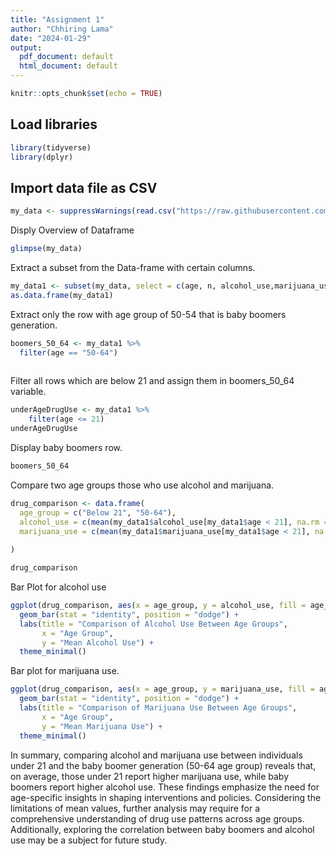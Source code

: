 ```yaml
---
title: "Assignment 1"
author: "Chhiring Lama"
date: "2024-01-29"
output:
  pdf_document: default
  html_document: default
---
```


```r
knitr::opts_chunk$set(echo = TRUE)
```

## Load libraries

```r
library(tidyverse)
library(dplyr)
```

## Import data file as CSV

```r
my_data <- suppressWarnings(read.csv("https://raw.githubusercontent.com/fivethirtyeight/data/master/drug-use-by-age/drug-use-by-age.csv", header = TRUE))
```

Disply Overview of Dataframe
 
```r
glimpse(my_data)
```
Extract a subset from the Data-frame with certain columns. 

```r
my_data1 <- subset(my_data, select = c(age, n, alcohol_use,marijuana_use))
as.data.frame(my_data1)
```
Extract only the row with age group of 50-54 that is baby boomers generation.

```r
boomers_50_64 <- my_data1 %>%
  filter(age == "50-64")
  
```

Filter all rows which are below 21 and assign them in boomers_50_64 variable.

```r
underAgeDrugUse <- my_data1 %>% 
    filter(age <= 21) 
underAgeDrugUse
```

Display baby boomers row.

```r
boomers_50_64

```
Compare two age groups those who use alcohol and marijuana.

```r
drug_comparison <- data.frame(
  age_group = c("Below 21", "50-64"),
  alcohol_use = c(mean(my_data1$alcohol_use[my_data1$age < 21], na.rm = TRUE), my_data1$alcohol_use[my_data1$age == "50-64"]),
  marijuana_use = c(mean(my_data1$marijuana_use[my_data1$age < 21], na.rm = TRUE), my_data1$marijuana_use[my_data1$age == "50-64"])
  
)
```

```r
drug_comparison
```
Bar Plot for alcohol use

```r
ggplot(drug_comparison, aes(x = age_group, y = alcohol_use, fill = age_group)) +
  geom_bar(stat = "identity", position = "dodge") +
  labs(title = "Comparison of Alcohol Use Between Age Groups",
       x = "Age Group",
       y = "Mean Alcohol Use") +
  theme_minimal()

```
Bar plot for marijuana use.

```r
ggplot(drug_comparison, aes(x = age_group, y = marijuana_use, fill = age_group)) +
  geom_bar(stat = "identity", position = "dodge") +
  labs(title = "Comparison of Marijuana Use Between Age Groups",
       x = "Age Group",
       y = "Mean Marijuana Use") +
  theme_minimal()
```

In summary, comparing alcohol and marijuana use between individuals under 21 and the baby boomer generation (50-64 age group) reveals that, on average, those under 21 report higher marijuana use, while baby boomers report higher alcohol use. These findings emphasize the need for age-specific insights in shaping interventions and policies. Considering the limitations of mean values, further analysis may require for a comprehensive understanding of drug use patterns across age groups. Additionally, exploring the correlation between baby boomers and alcohol use may be a subject for future study.
